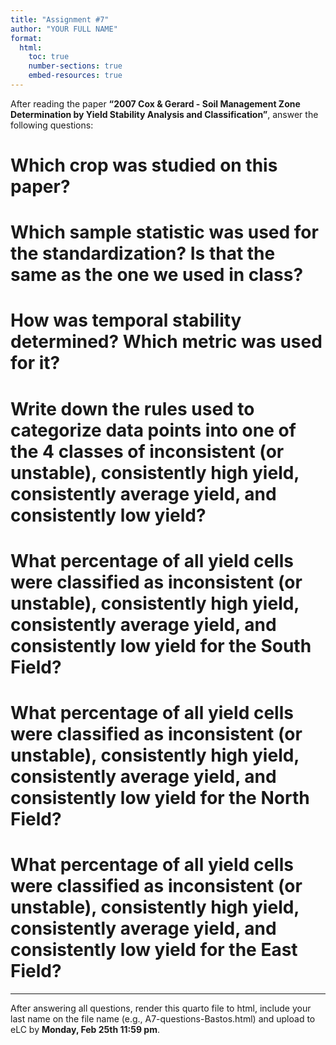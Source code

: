 ```yaml
---
title: "Assignment #7"
author: "YOUR FULL NAME"
format:
  html:
    toc: true
    number-sections: true
    embed-resources: true
---
```


After reading the paper **"2007 Cox & Gerard - Soil Management Zone Determination by Yield Stability Analysis and Classification"**, answer the following questions:  

# Which crop was studied on this paper?  

# Which sample statistic was used for the standardization? Is that the same as the one we used in class?  

# How was temporal stability determined? Which metric was used for it?  

# Write down the rules used to categorize data points into one of the 4 classes of inconsistent (or unstable), consistently high yield, consistently average yield, and consistently low yield?  

# What percentage of all yield cells were classified as inconsistent (or unstable), consistently high yield, consistently average yield, and consistently low yield for the South Field?  

# What percentage of all yield cells were classified as inconsistent (or unstable), consistently high yield, consistently average yield, and consistently low yield for the North Field?  

# What percentage of all yield cells were classified as inconsistent (or unstable), consistently high yield, consistently average yield, and consistently low yield for the East Field?  


---

After answering all questions, render this quarto file to html, include your last name on the file name (e.g., A7-questions-Bastos.html) and upload to eLC by **Monday, Feb 25th 11:59 pm**.  






